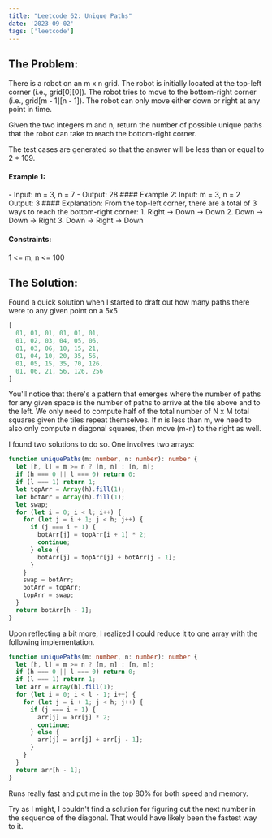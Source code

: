 ```yaml
---
title: "Leetcode 62: Unique Paths"
date: '2023-09-02'
tags: ['leetcode']
---
```


## The Problem:

There is a robot on an m x n grid. The robot is initially located at the top-left corner (i.e., grid[0][0]). The robot tries to move to the bottom-right corner (i.e., grid[m - 1][n - 1]). The robot can only move either down or right at any point in time.

Given the two integers m and n, return the number of possible unique paths that the robot can take to reach the bottom-right corner.

The test cases are generated so that the answer will be less than or equal to 2 * 109.

#### Example 1:
<CustomImage src="https://raw.githubusercontent.com/justindanielclark/NextJS13BlogPosts/main/images/robot_maze.png" alt="mazeimg" />
- Input: m = 3, n = 7
- Output: 28
#### Example 2:
Input: m = 3, n = 2
Output: 3
#### Explanation: From the top-left corner, there are a total of 3 ways to reach the bottom-right corner:
1. Right -> Down -> Down
2. Down -> Down -> Right
3. Down -> Right -> Down
 
#### Constraints:
1 \<= m, n \<= 100

## The Solution:
Found a quick solution when I started to draft out how many paths there were to any given point on a 5x5
```ts
[
  01, 01, 01, 01, 01, 01,
  01, 02, 03, 04, 05, 06,
  01, 03, 06, 10, 15, 21,
  01, 04, 10, 20, 35, 56,
  01, 05, 15, 35, 70, 126,
  01, 06, 21, 56, 126, 256
]
```

You'll notice that there's a pattern that emerges where the number of paths for any given space is the number of paths to arrive at the tile above and to the left. We only need to compute half of the total number of N x M total squares given the tiles repeat themselves. If n is less than m, we need to also only compute n diagonal squares, then move (m-n) to the right as well.

I found two solutions to do so. One involves two arrays:

```ts
function uniquePaths(m: number, n: number): number {
  let [h, l] = m >= n ? [m, n] : [n, m];
  if (h === 0 || l === 0) return 0;
  if (l === 1) return 1;
  let topArr = Array(h).fill(1);
  let botArr = Array(h).fill(1);
  let swap;
  for (let i = 0; i < l; i++) {
    for (let j = i + 1; j < h; j++) {
      if (j === i + 1) {
        botArr[j] = topArr[i + 1] * 2;
        continue;
      } else {
        botArr[j] = topArr[j] + botArr[j - 1];
      }
    }
    swap = botArr;
    botArr = topArr;
    topArr = swap;
  }
  return botArr[h - 1];
}
```

Upon reflecting a bit more, I realized I could reduce it to one array with the following implementation.

```ts
function uniquePaths(m: number, n: number): number {
  let [h, l] = m >= n ? [m, n] : [n, m];
  if (h === 0 || l === 0) return 0;
  if (l === 1) return 1;
  let arr = Array(h).fill(1);
  for (let i = 0; i < l - 1; i++) {
    for (let j = i + 1; j < h; j++) {
      if (j === i + 1) {
        arr[j] = arr[j] * 2;
        continue;
      } else {
        arr[j] = arr[j] + arr[j - 1];
      }
    }
  }
  return arr[h - 1];
}
```

Runs really fast and put me in the top 80% for both speed and memory. 

Try as I might, I couldn't find a solution for figuring out the next number in the sequence of the diagonal. That would have likely been the fastest way to it.